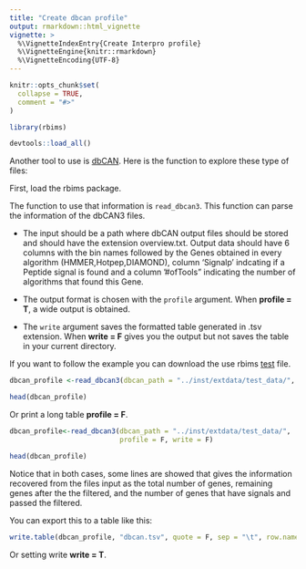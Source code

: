 ```yaml
---
title: "Create dbcan profile"
output: rmarkdown::html_vignette
vignette: >
  %\VignetteIndexEntry{Create Interpro profile}
  %\VignetteEngine{knitr::rmarkdown}
  %\VignetteEncoding{UTF-8}
---
```



```r
knitr::opts_chunk$set(
  collapse = TRUE,
  comment = "#>"
)
```


```r
library(rbims)
```


```r
devtools::load_all()
```

Another tool to use is [dbCAN](https://bcb.unl.edu/dbCAN2/). Here is the function to explore these type of files:

First, load the rbims package.



The function to use that information is `read_dbcan3`. This function can parse the information of the dbCAN3 files.

-   The input should be a path where dbCAN output files should be stored and should have the extension overview.txt. Output data should have 6 columns with the bin names followed by the Genes obtained in every algorithm (HMMER,Hotpep,DIAMOND), column 'Signalp' indcating if a Peptide signal is found and a column '#ofTools" indicating the number of algorithms that found this Gene.

-   The output format is chosen with the `profile` argument. When **profile = T**, a wide output is obtained.

-   The `write` argument saves the formatted table generated in .tsv extension. When **write = F** gives you the output but not saves the table in your current directory. 

If you want to follow the example you can download the use rbims [test](https://github.com/Steph0522/Rbims_workflow/tree/main/inst/extdata_new) file.

```r
dbcan_profile <-read_dbcan3(dbcan_path = "../inst/extdata/test_data/",  profile = T, write = F)
```

```r
head(dbcan_profile)
```

Or print a long table **profile = F**.

```r
dbcan_profile<-read_dbcan3(dbcan_path = "../inst/extdata/test_data/",  
                           profile = F, write = F)
```

```r
head(dbcan_profile)
```

Notice that in both cases, some lines are showed that gives the information recovered from the files input as the total number of genes, remaining genes after the the filtered, and the number of genes that have signals and passed the filtered. 

You can export this to a table like this:

```r
write.table(dbcan_profile, "dbcan.tsv", quote = F, sep = "\t", row.names = F, col.names = T)
```

Or setting write  **write = T**. 

